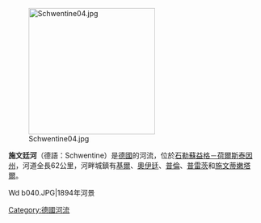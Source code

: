[[Image:Schwentine04.jpg|250px]]

'''施文廷河'''（德語：Schwentine）是[[德國|德國]]的河流，位於[[石勒蘇益格－荷爾斯泰因州|石勒蘇益格－荷爾斯泰因州]]，河道全長62公里，河畔城鎮有[[基爾|基爾]]、[[奧伊廷|奧伊廷]]、[[普倫|普倫]]、[[普雷茨|普雷茨]]和[[施文蒂嫩塔爾|施文蒂嫩塔爾]]。
<gallery>
Wd b040.JPG|1894年河景
</gallery>

{{Germany-geo-stub}}
[[Category:德國河流|Category:德國河流]]